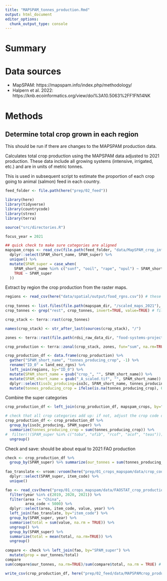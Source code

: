 ```yaml
---
title: "MAPSPAM_tonnes_production.Rmd"
output: html_document
editor_options: 
  chunk_output_type: console
---
```


# Summary

# Data sources

 - MapSPAM: https://mapspam.info/index.php/methodology/ 
 - Halpern et al. 2022: https://knb.ecoinformatics.org/view/doi%3A10.5063%2FF1FN14NK

# Methods

## Determine total crop grown in each region
This should be run if there are changes to the MAPSPAM production data.

Calculates total crop production using the MAPSPAM data adjusted to 2021 production. These data include all growing systems (intensive, irrigated, etc.) and are in units of metric tonnes.

This is used in subsequent script to estimate the proportion of each crop going to animal (salmon) feed in each country.

```r
feed_folder <- file.path(here("prep/02_feed"))

library(here)
library(tidyverse)
library(countrycode)
library(strex)
library(terra)

source("src/directories.R")

focus_year = 2021

## quick check to make sure categories are aligned
mapspam_crops <- read_csv(file.path(feed_folder, "data/MapSPAM_crop_info.csv")) %>% ## this data is from MapSPAM website
  dplyr::select(SPAM_short_name, SPAM_super) %>%
  unique() %>%
  mutate(SPAM_super = case_when(
    SPAM_short_name %in% c("sunf", "ooil", "rape", "opul") ~ SPAM_short_name, 
    TRUE ~ SPAM_super
  ))


```

Extract by region the crop production from the raster maps.

```r

regions <- read_csv(here("data/spatial/output/food_rgns.csv")) # these are regions originally derived from GADM36 datasets, but I poached them from https://knb.ecoinformatics.org/view/doi%3A10.5063%2FF1FN14NK
 
crop_tonnes <- list.files(file.path(mapspam_dir, "/scaled_maps_2021"), pattern = "_A_scaled.tif", full=TRUE)
crop_tonnes <- grep("rest", crop_tonnes, invert=TRUE, value=TRUE) # filter out "rest" category

crop_stack <- terra::rast(crop_tonnes)

names(crop_stack) <- str_after_last(sources(crop_stack), "/")

zones <- terra::rast(file.path(rdsi_raw_data_dir, "food-systems-project/land_eez_rgns.tif")) # also poached from https://knb.ecoinformatics.org/view/doi%3A10.5063%2FF1FN14NK

crop_production <- terra::zonal(crop_stack, zones, fun="sum", na.rm=TRUE, progress="text")

crop_production_df <- data.frame(crop_production) %>%
  gather("SPAM_short_name", "tonnes_producing_crop", -1) %>%
  rename("ID_0" = land_eez_rgns) %>%
  left_join(regions, by="ID_0") %>%
  mutate(SPAM_short_name = gsub("crop_", "", SPAM_short_name)) %>%
  mutate(SPAM_short_name = gsub("_A_scaled.tif", "", SPAM_short_name)) %>%
  dplyr::select(iso3c_producing=iso3c, SPAM_short_name, tonnes_producing_crop) %>%
  mutate(tonnes_producing_crop = ifelse(is.na(tonnes_producing_crop), 0, tonnes_producing_crop)) # replace NAs with 0

```

Combine the super categories

```r
crop_production_df <- left_join(crop_production_df, mapspam_crops, by="SPAM_short_name") 

# check that all crop categories add up: if not, adjust the crop code datasheet
crop_production_df <- crop_production_df %>%
  group_by(iso3c_producing, SPAM_super) %>%
  summarize(tonnes_producing_crop = sum(tonnes_producing_crop)) %>%
#  filter(!(SPAM_super %in% c("toba", "ofib", "rcof", "acof", "teas"))) %>%
  ungroup()

```

Check and save: should be about equal to 2021 FAO production

```r

check <- crop_production_df %>%
  group_by(SPAM_super) %>% summarize(our_tonnes = sum(tonnes_producing_crop, na.rm=TRUE)) %>% data.frame()
  
fao_translate <- vroom::vroom(here("prep/01_crops_mapspam/data/crop_codes.csv")) %>%
  dplyr::select(SPAM_super, item_code) %>%
  unique()

fao <- read_csv(here("prep/01_crops_mapspam/data/FAOSTAT_crop_production_2010_2021.csv")) %>% 
  filter(year %in% c(2019, 2020, 2021)) %>%
  filter(area != "China",
         area_code < 5000) %>%
  dplyr::select(area, item_code, value, year) %>%
  left_join(fao_translate, by="item_code") %>% 
  group_by(SPAM_super, year) %>%
  summarise(total = sum(value, na.rm = TRUE)) %>%
  ungroup() %>%
  group_by(SPAM_super) %>%
  summarize(total = mean(total, na.rm=TRUE)) %>%
  ungroup()
  
compare <- check %>% left_join(fao, by="SPAM_super") %>%
  mutate(prop = our_tonnes/total)
compare
sum(compare$our_tonnes, na.rm=TRUE)/sum(compare$total, na.rm = TRUE) # ooil looks problematic... everything else looks ok though...

write_csv(crop_production_df, here("prep/02_feed/data/MAPSPAMcrop_production.csv"))

```
